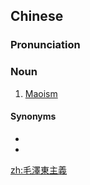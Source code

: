 {{also|毛泽东主义}}
==Chinese==
{{zh-forms|s=毛泽东主义|type=32|1=Mao Zedong|delink=1}}

===Pronunciation===
{{zh-pron
|m=máozédōngzhǔyì
|c=mou4 zaak6 dung1 zyu2 ji6
|cat=n
}}

===Noun===
{{zh-noun}}

# [[Maoism]] {{gloss|philosophy espoused by Mao Zedong}}

====Synonyms====
* {{zh-l|毛主義}}
* {{zh-l|毛澤東思想}}

[[zh:毛澤東主義]]
